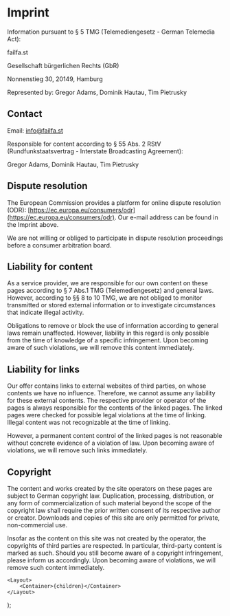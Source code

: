 
# Imprint

Information pursuant to § 5 TMG (Telemediengesetz - German Telemedia Act):

failfa.st

Gesellschaft bürgerlichen Rechts (GbR)

Nonnenstieg 30, 20149, Hamburg

Represented by: Gregor Adams, Dominik Hautau, Tim Pietrusky

## Contact

Email: info@failfa.st

Responsible for content according to § 55 Abs. 2 RStV (Rundfunkstaatsvertrag - Interstate
Broadcasting Agreement):  

Gregor Adams, Dominik Hautau, Tim Pietrusky

## Dispute resolution

The European Commission provides a platform for online dispute resolution (ODR):
[https://ec.europa.eu/consumers/odr](https://ec.europa.eu/consumers/odr). Our e-mail address can be
found in the Imprint above.

We are not willing or obliged to participate in dispute resolution proceedings before a consumer
arbitration board.

## Liability for content

As a service provider, we are responsible for our own content on these pages according to § 7 Abs.1
TMG (Telemediengesetz) and general laws. However, according to §§ 8 to 10 TMG, we are not obliged to
monitor transmitted or stored external information or to investigate circumstances that indicate
illegal activity.

Obligations to remove or block the use of information according to general laws remain unaffected.
However, liability in this regard is only possible from the time of knowledge of a specific
infringement. Upon becoming aware of such violations, we will remove this content immediately.

## Liability for links

Our offer contains links to external websites of third parties, on whose contents we have no
influence. Therefore, we cannot assume any liability for these external contents. The respective
provider or operator of the pages is always responsible for the contents of the linked pages. The
linked pages were checked for possible legal violations at the time of linking. Illegal content was
not recognizable at the time of linking.

However, a permanent content control of the linked pages is not reasonable without concrete evidence
of a violation of law. Upon becoming aware of violations, we will remove such links immediately.

## Copyright

The content and works created by the site operators on these pages are subject to German copyright
law. Duplication, processing, distribution, or any form of commercialization of such material beyond
the scope of the copyright law shall require the prior written consent of its respective author or
creator. Downloads and copies of this site are only permitted for private, non-commercial use.

Insofar as the content on this site was not created by the operator, the copyrights of third parties
are respected. In particular, third-party content is marked as such. Should you still become aware
of a copyright infringement, please inform us accordingly. Upon becoming aware of violations, we
will remove such content immediately.

	<Layout>
		<Container>{children}</Container>
	</Layout>
);
